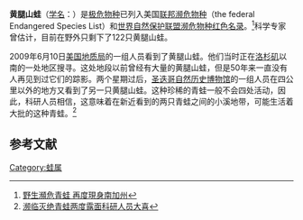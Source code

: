 {{Speciesbox | name = 黃腿山蛙
| status = EN 
| status_system = iucn3.1
| status_ref = <ref>{{IUCN2008|assessors=Geoffrey Hammerson|year=2008|id=19177|title=Rana muscosa|downloaded=2009-07-27}}</ref>
| trend = down
| image = Rana muscosa.jpg
| image_width = 240px
| genus = Rana
| species = muscosa
| authority = Camp, 1917
}}

'''黄腿山蛙'''（[[学名|学名]]：{{lang|la|''Rana muscosa''}}）是[[极危物种|极危物种]]已列入美国[[联邦濒危物种|联邦濒危物种]]（the federal Endangered Species List）和[[世界自然保护联盟濒危物种红色名录|世界自然保护联盟濒危物种红色名录]]。<ref>[http://e-info.org.tw/node/45374 野生瀕危青蛙 再度現身南加州]</ref>科学专家曾估计，目前在野外只剩下了122只黄腿山蛙。

2009年6月10日[[美国地质局|美国地质局]]的一组人员看到了黄腿山蛙。他们当时正在[[洛杉矶|洛杉矶]]以南的一处地区搜寻。这处地段以前曾经有大量的黄腿山蛙，但是50年来一直没有人再见到过它们的踪影。两个星期过后，[[圣迭哥自然历史博物馆|圣迭哥自然历史博物馆]]的一组人员在四公里以外的地方又看到了另一只黄腿山蛙。这种珍稀的青蛙一般不会四处活动，因此，科研人员相信，这意味着在新近看到的两只青蛙之间的小溪地带，可能生活着大批的这种青蛙。<ref>[http://www.voanews.com/chinese/2009-07-25-voa17.cfm 濒临灭绝青蛙两度露面科研人员大喜]</ref>

==参考文献==
{{Reflist}}

{{VOA}}
{{Taxonbar|from=Q2559586}}

[[Category:蛙属|Category:蛙属]]